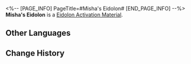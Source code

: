 <%-- [PAGE_INFO]
PageTitle=#Misha's Eidolon#
[END_PAGE_INFO] --%>
{{Item Infobox
|id          = 11312
|image       = Item Misha's Eidolon.png
|type        = Eidolon Activation Material
|invCategory = 
|rarity      = 4
|effect      = 
|description = Material for raising Misha's Eidolon Level.
}}
'''Misha's Eidolon''' is a [[Eidolon Activation Material]].

==Other Languages==
{{Other Languages
|en   = Misha's Eidolon
|zhs  = 【米沙】的星魂
|zht  = 【米沙】的星魂
|ja   = 「ミーシャ」の星魂
|ko   = [미샤]의 성혼
|es   = Eidolon de Misha
|fr   = Eidolon de Micha
|ru   = Эйдолон Миши
|th   = Eidolon ของ Misha
|vi   = Tinh Hồn Misha
|de   = Mishas Eidolon
|id   = Misha's Eidolon
|pt   = Eidolon de Misha
}}

==Change History==
{{Change History|2.0}}